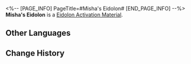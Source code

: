 <%-- [PAGE_INFO]
PageTitle=#Misha's Eidolon#
[END_PAGE_INFO] --%>
{{Item Infobox
|id          = 11312
|image       = Item Misha's Eidolon.png
|type        = Eidolon Activation Material
|invCategory = 
|rarity      = 4
|effect      = 
|description = Material for raising Misha's Eidolon Level.
}}
'''Misha's Eidolon''' is a [[Eidolon Activation Material]].

==Other Languages==
{{Other Languages
|en   = Misha's Eidolon
|zhs  = 【米沙】的星魂
|zht  = 【米沙】的星魂
|ja   = 「ミーシャ」の星魂
|ko   = [미샤]의 성혼
|es   = Eidolon de Misha
|fr   = Eidolon de Micha
|ru   = Эйдолон Миши
|th   = Eidolon ของ Misha
|vi   = Tinh Hồn Misha
|de   = Mishas Eidolon
|id   = Misha's Eidolon
|pt   = Eidolon de Misha
}}

==Change History==
{{Change History|2.0}}